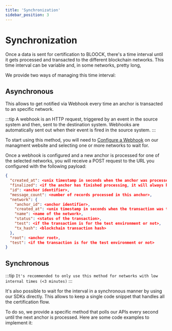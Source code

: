 ```yaml
---
title: 'Synchronization'
sidebar_position: 3
---
```


# Synchronization

Once a data is sent for certification to BLOOCK, there's a time interval until it gets processed and transacted to the different blockchain networks. This time interval can be variable and, in some networks, pretty long,

We provide two ways of managing this time interval:

## Asynchronous

This allows to get notified via Webhook every time an anchor is transacted to an specific network.

:::tip
A webhook is an HTTP request, triggered by an event in the source system and then, sent to the destination system. Webhooks are automatically sent out when their event is fired in the source system.
:::

To start using this method, you will need to [Configure a Webhook](../../webhooks/overview/configure-webhooks.md) on our managment website and selecting one or more networks to wait for.

Once a webhook is configured and a new anchor is processed for one of the selected networks, you will receive a POST request to the URL you configured with the following payload:

```json
{
  "created_at": <unix timestamp in seconds when the anchor was processed>,
  "finalized": <if the anchor has finished processing, it will always be set to true>,
  "id": <anchor identifier>,
  "message_count": <number of records processed in this anchor>,
  "network": {
    "anchor_id": <anchor identifier>,
    "created_at": <unix timestamp in seconds when the transaction was triggered>,,
    "name": <name of the network>,
    "status": <status of the transaction>,
    "test": <if the transaction is for the test environment or not>,
    "tx_hash": <blockchain transaction hash>
  },
  "root": <anchor root>,
  "test": <if the transaction is for the test environment or not>
}
```

## Synchronous

:::tip
`It's recommended to only use this method for networks with low internal times (<3 minutes)`
:::

It's also possible to wait for the interval in a synchronous manner by using our SDKs directly. This allows to keep a single code snippet that handles all the certification flow.&#x20;

To do so, we provide a specific method that polls our APIs every second until the next anchor is processed. Here are some code examples to implement it:



<SdkCodeBlock
  js={WaitAnchorJs}
  py={WaitAnchorPy}
  java={WaitAnchorJava}
  php={WaitAnchorPhp}
  go={WaitAnchorGo}
/>
